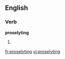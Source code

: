 ==English==

{{rfp|lang=en}}

===Verb===
'''proselyting'''

# {{present participle of|proselyte}}

[[fr:proselyting]]
[[vi:proselyting]]